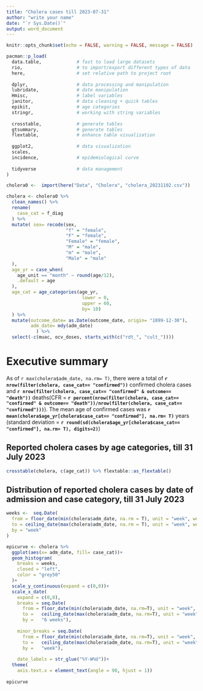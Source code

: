 ```yaml
---
title: "Cholera cases till 2023-07-31"
author: "write your name"
date: "`r Sys.Date()`"
output: word_document
---
```


```r
knitr::opts_chunk$set(echo = FALSE, warning = FALSE, message = FALSE)
```

```r

pacman::p_load(
  data.table,             # fast to load large datasets
  rio,                    # to import/export different types of data
  here,                   # set relative path to project root
  
  dplyr,                  # data processing and manipulation
  lubridate,              # date manipulation
  Hmisc,                  # label variables
  janitor,                # data cleaning + quick tables
  epikit,                 # age categories
  stringr,                # working with string variables
  
  crosstable,             # generate tables
  gtsummary,              # generate tables
  flextable,              # enhance table visualization
 
  ggplot2,                # data visualization
  scales,
  incidence,              # epidemiological curve
  
  tidyverse               # data management
)

```

```r

cholera0 <-  import(here("Data", "Cholera", "cholera_20231102.csv"))

```

```r

cholera <- cholera0 %>%     
  clean_names() %>% 
  rename(                  
    case_cat = f_diag
  ) %>% 
  mutate( sex= recode(sex,        
                      "f" = "female",
                      "F" = "female",
                      "Female" = "female",
                      "M" = "male",
                      "m" = "male",
                      "Male" = "male"
  ),
  age_yr = case_when(
    age_unit == "month" ~ round(age/12),
    .default = age
  ),
  age_cat = age_categories(age_yr,
                            lower = 0,
                            upper = 60,
                            by= 10)
  ) %>% 
  mutate(outcome_date= as.Date(outcome_date, origin= "1899-12-30"),
         adm_date= mdy(adm_date)
           ) %>%
  select(-c(muac, ocv_doses, starts_with(c("rdt_", "cult_"))))

```

# Executive summary

As of `r max(cholera$adm_date, na.rm= T)`, there were a total of **`r nrow(filter(cholera, case_cat== "confirmed"))`** confirmed cholera cases and **`r nrow(filter(cholera, case_cat== "confirmed" & outcome== "death"))`** deaths(CFR = **`r percent(nrow(filter(cholera, case_cat== "confirmed" & outcome== "death"))/nrow(filter(cholera, case_cat== "confirmed")))`**). The mean age of confirmed cases was **`r mean(cholera$age_yr[cholera$case_cat== "confirmed"], na.rm= T)`** years (standard deviation = **`r round(sd(cholera$age_yr[cholera$case_cat== "confirmed"], na.rm= T), digits=2)`**)



## Reported cholera cases by age categories, till 31 July 2023  

```r
crosstable(cholera, c(age_cat)) %>% flextable::as_flextable()
```


## Distribution of reported cholera cases by date of admission and case category, till 31 July 2023  

```r

weeks <-  seq.Date(
  from = floor_date(min(cholera$adm_date, na.rm = T), unit = "week", week_start = 7),
  to = ceiling_date(max(cholera$adm_date, na.rm = T), unit = "week", week_start = 7),
  by = "week"
)

epicurve <- cholera %>% 
  ggplot(aes(x= adm_date, fill= case_cat))+
  geom_histogram(
    breaks = weeks,
    closed = "left",
    color = "grey50"
  )+
  scale_y_continuous(expand = c(0,0))+
  scale_x_date(
    expand = c(0,0),
    breaks = seq.Date(
      from = floor_date(min(cholera$adm_date, na.rm=T), unit = "week", week_start = 7),    
      to =   ceiling_date(max(cholera$adm_date, na.rm=T), unit = "week", week_start = 7),
      by =   "6 weeks"),
    
    minor_breaks = seq.Date(
      from = floor_date(min(cholera$adm_date, na.rm=T), unit = "week", week_start = 7),    
      to =   ceiling_date(max(cholera$adm_date, na.rm=T), unit = "week", week_start = 7),
      by =   "week"),
    
    date_labels = str_glue("%Y-W%U"))+
  theme(
    axis.text.x = element_text(angle = 90, hjust = 1))
  
epicurve
```
